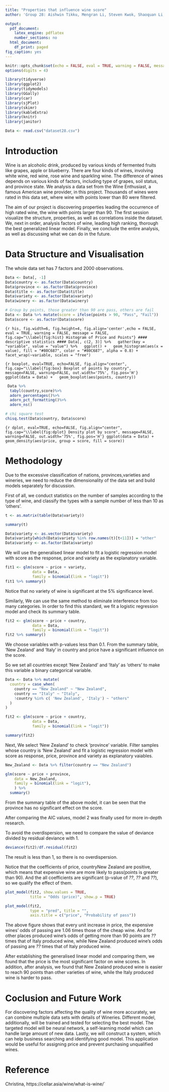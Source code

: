 ```yaml
---
title: "Properties that influence wine score"
author: 'Group 28: Aishwin Tikku, Mengran Li, Steven Kwok, Shaoquan Li, Shuning Li'

output:
  pdf_document:
    latex_engine: pdflatex
    number_sections: no
  html_document:
    df_print: paged
fig_caption: yes
---
```


```r
knitr::opts_chunk$set(echo = FALSE, eval = TRUE, warning = FALSE, message = FALSE, comment = NA, fig.pos = 'H')
options(digits = 4)
```


```r
library(tidyverse)
library(ggplot2)
library(tidymodels)
library(GGally)
library(car)
library(sjPlot)
library(skimr)
library(kableExtra)
library(knitr)
library(janitor)
```


``` r
Data <- read.csv("dataset28.csv")
```


# Introduction {#sec:Intro}

Wine is an alcoholic drink, produced by various kinds of fermented fruits like grapes, apple or blueberry. There are four kinds of wines, involving white wine, red wine, rose wine and sparkling wine. The difference of wines depends on various kinds of factors, including type of grapes, soil status, and province state. We analysis a data set from the Wine Enthusiast, a famous American wine provider, in this project. Thousands of wines were rated in this data set, where wine with points lower than 80 were filtered.

The aim of our project is discovering properties leading the occurrence of high rated wine, the wine with points larger than 90. The first session visualize the structure, properties, as well as correlations inside the dataset. We, next in order, analysis factors of wine, leading high ranking, thorough the best generalized linear model. Finally, we conclude the entire analysis, as well as discussing what we can do in the future.

# Data Structure and Visualisation {#sec:DSV}
The whole data set has 7 factors and 2000 observations.
```r
Data <- Data[, -1]
Data$country <- as.factor(Data$country)
Data$province <- as.factor(Data$province)
Data$title <- as.factor(Data$title)
Data$variety <- as.factor(Data$variety)
Data$winery <- as.factor(Data$winery)

# Group by points, those greater than 90 are pass, others are fail
Data <- Data %>% mutate(score = ifelse(points > 90, "Pass", "Fail"))
Data$score <- as.factor(Data$score)
```


```{r his, fig.width=6, fig.height=4, fig.align='center',echo = FALSE, eval = TRUE, warning = FALSE, message = FALSE, fig.cap="\\label{fig:hist} Histogram of Price and Points"}
#### descriptive statistics ####
Data[, c(2, 3)] %>%
  gather(key = "variable", value = "value") %>%
  ggplot() +
  geom_histogram(aes(x = value), fill = "#80C687", color = "#80C687", alpha = 0.8) +
  facet_wrap(~variable, scales = "free")
```

```{r boxplot, eval=TRUE, echo=FALSE, fig.align="center", fig.cap="\\label{fig:box} Boxplot of points by country", message=FALSE, warning=FALSE, out.width='75%', fig.pos='H'}
ggplot(data = Data) +
  geom_boxplot(aes(points, country))
```

```r
 Data %>%
  tabyl(country,score)%>%
  adorn_percentages()%>%
  adorn_pct_formatting()%>%
  adorn_ns()
```


```r
# chi square test
chisq.test(Data$country, Data$score)
```



```{r dplot, eval=TRUE, echo=FALSE, fig.align="center", fig.cap="\\label{fig:dplot} Density plot by score", message=FALSE, warning=FALSE, out.width='75%', fig.pos='H'}
ggplot(data = Data) +
  geom_density(aes(price, group = score, fill = score))
```



# Methodology {#sec:FDA}
Due to the excessive classification of nations, provinces,varieties and wineries, we need to reduce the dimensionality of the data set and build models separately for discussion.

First of all, we conduct statistics on the number of samples according to the type of wine, and classify the types with a sample number of less than 10 as 'others'.
```r
t <- as.matrix(table(Data$variety))

summary(t)

Data$variety <- as.vector(Data$variety)
Data$variety[which(Data$variety %in% row.names(t)[t<11])] = "other"
Data$variety <- as.factor(Data$variety)

```

We will use the generalised linear model to fit a logistic regression model with score as the response, price and variety as the explanatory variable.

```r
fit1 <- glm(score ~ price + variety,
            data = Data,
            family = binomial(link = "logit"))
fit1 %>% summary()
```
Notice that no variety of wine is significant at the 5% significance level.

Similarly, We can use the same method to eliminate interference from too many categories. In order to find this standard, we fit a logistic regression model and check its summary table.
```r

fit2 <- glm(score ~ price + country,
            data = Data,
            family = binomial(link = "logit"))
fit2 %>% summary()
```

We choose variables with p-values less than 0.1. From the summary table, 'New Zealand' and 'Italy' in country and price have a significant influence on the score.

So we set all countries except 'New Zealand' and 'Italy' as ‘others’ to make this variable a binary categorical variable.
```r
Data <- Data %>% mutate(
  country = case_when(
    country == "New Zealand" ~ "New Zealand",
    country == "Italy" ~ "Italy",
    !country %in% c( 'New Zealand', 'Italy') ~ "others"
  )
)

fit2 <- glm(score ~ price + country,
            data = Data,
            family = binomial(link = "logit"))

summary(fit2)
```

Next, We select 'New Zealand' to check 'province' variable. Filter samples whose country is 'New Zealand' and fit a logistic regression model with score as response, price, province and variety as explanatory vaiables.
```r
New_Zealand <- Data %>% filter(country == "New Zealand")

glm(score ~ price + province,
    data = New_Zealand,
    family = binomial(link = "logit"),
    ) %>%
  summary()
```

From the summary table of the above model, it can be seen that the province has no significant effect on the score. 

After comparing the AIC values, model 2 was finally used for more in-depth research. 

To avoid the overdispersion, we need to compare the value of deviance divided by residual deviance with 1.
```r
deviance(fit2)/df.residual(fit2) 
```
The result is less than 1, so there is no overdispersion.

Notice that the coefficients of price, countryNew Zealand are positive, which means that expensive wine are more likely to pass(points is greater than 90). And the all coefficients are significant (p-value of *??*, *??* and *??*), so we qualify the effect of them.

```r
plot_model(fit2, show.values = TRUE,
           title = "Odds (price)", show.p = TRUE)
```

```r
plot_model(fit2,
           type = "pred", title = "",
           axis.title = c("price", "Probability of pass"))

```

The above figure shows that every unit increase in price, the expensive wines' odds of passing are 1.06 times those of the cheap wine. And for other places produced wine's odds of getting more than 90 points are *??* times that of Italy produced wine, while New Zealand produced wine's odds of passing are *??* times that of Italy produced wine.

After establishing the generalised linear model and comparing them, we found that the price is the most significant factor on wine scores. In addition, after analysis, we found that New Zealand produced wine is easier to reach 90 points than other varieties of wine, while the Italy produced wine is harder to pass.

# Coclusion and Future Work {#sec:CFW}

For discovering factors affecting the quality of wine more accurately, we can combine multiple data sets with details of Wineries. Different model, additionally, will be trained and tested for selecting the best model. The targeted model will be neural network, a self-learning model which can handle large amount of new data. Lastly, we will construct a system, which can help business searching and identifying good model. This application would be useful for assigning price and prevent purchasing unqualified wines.

# Reference {#sec:Ref}

 Christina, https://cellar.asia/wine/what-is-wine/`




